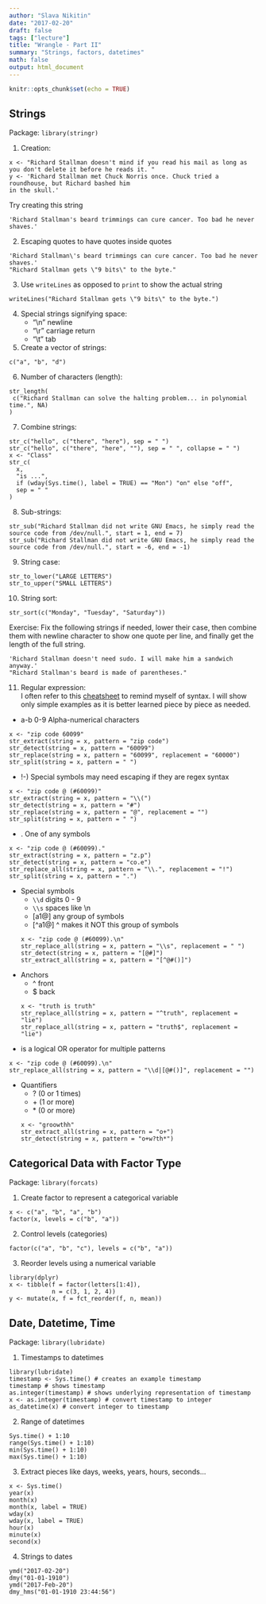 ```yaml
---
author: "Slava Nikitin"
date: "2017-02-20"
draft: false
tags: ["lecture"]
title: "Wrangle - Part II"
summary: "Strings, factors, datetimes"
math: false
output: html_document
---
```


```r
knitr::opts_chunk$set(echo = TRUE)
```

## Strings
Package: `library(stringr)`

1. Creation: 
```
x <- "Richard Stallman doesn't mind if you read his mail as long as you don't delete it before he reads it. "
y <- 'Richard Stallman met Chuck Norris once. Chuck tried a roundhouse, but Richard bashed him 
in the skull.'
```
Try creating this string
```
'Richard Stallman's beard trimmings can cure cancer. Too bad he never shaves.'
```  

2. Escaping quotes to have quotes inside quotes 
```
'Richard Stallman\'s beard trimmings can cure cancer. Too bad he never shaves.'
"Richard Stallman gets \"9 bits\" to the byte."  
```  

3. Use `writeLines` as opposed to `print` to show the actual string
```
writeLines("Richard Stallman gets \"9 bits\" to the byte.")
```  

4. Special strings signifying space:
    - "\\n"	newline  
    - "\\r"	carriage return  
    - "\\t"	tab  

5. Create a vector of strings:
```
c("a", "b", "d")
```

6. Number of characters (length):
```
str_length(
 c("Richard Stallman can solve the halting problem... in polynomial time.", NA)
)
```

7. Combine strings:
```
str_c("hello", c("there", "here"), sep = " ")
str_c("hello", c("there", "here", ""), sep = " ", collapse = " ")
x <- "Class"
str_c(
  x,
  "is ...",
  if (wday(Sys.time(), label = TRUE) == "Mon") "on" else "off",
  sep = " "
)
```

8. Sub-strings:
```
str_sub("Richard Stallman did not write GNU Emacs, he simply read the source code from /dev/null.", start = 1, end = 7)
str_sub("Richard Stallman did not write GNU Emacs, he simply read the source code from /dev/null.", start = -6, end = -1)
```

9. String case:
```
str_to_lower("LARGE LETTERS")
str_to_upper("SMALL LETTERS")
```

10. String sort:
```
str_sort(c("Monday", "Tuesday", "Saturday"))
```
Exercise:
Fix the following strings if needed, lower their case, then combine them with newline character to show one quote per line, and finally get the length of the full string.
```
'Richard Stallman doesn't need sudo. I will make him a sandwich anyway.'
"Richard Stallman's beard is made of parentheses."
```

11. Regular expression:  
I often refer to this [cheatsheet](https://www.cheatography.com/davechild/cheat-sheets/regular-expressions/) to remind myself of syntax. I will show only simple examples as it is better learned piece by piece as needed.

- a-b 0-9 Alpha-numerical characters
```
x <- "zip code 60099"
str_extract(string = x, pattern = "zip code")
str_detect(string = x, pattern = "60099")
str_replace(string = x, pattern = "60099", replacement = "60000")
str_split(string = x, pattern = " ")
```
- !-) Special symbols may need escaping if they are regex syntax
```
x <- "zip code @ (#60099)"
str_extract(string = x, pattern = "\\(")
str_detect(string = x, pattern = "#")
str_replace(string = x, pattern = "@", replacement = "")
str_split(string = x, pattern = " ")
```

- . One of any symbols
```
x <- "zip code @ (#60099)."
str_extract(string = x, pattern = "z.p")
str_detect(string = x, pattern = "co.e")
str_replace_all(string = x, pattern = "\\.", replacement = "!")
str_split(string = x, pattern = ".")
```

- Special symbols
    + `\\d` digits 0 - 9
    + `\\s` spaces like \\n
    + [a1@] any group of symbols
    + [^a1@] ^ makes it NOT this group of symbols
```
x <- "zip code @ (#60099).\n"
str_replace_all(string = x, pattern = "\\s", replacement = " ")
str_detect(string = x, pattern = "[@#]")
str_extract_all(string = x, pattern = "[^@#()]")
```

- Anchors
    + ^ front
    + $ back
```
x <- "truth is truth"
str_replace_all(string = x, pattern = "^truth", replacement = "lie")
str_replace_all(string = x, pattern = "truth$", replacement = "lie")
```

- | is a logical OR operator for multiple patterns
```
x <- "zip code @ (#60099).\n"
str_replace_all(string = x, pattern = "\\d|[@#()]", replacement = "")
```
- Quantifiers   
    * ? (0 or 1 times)
    * \+ (1 or more)
    * \* (0 or more)
```
x <- "groowthh"
str_extract_all(string = x, pattern = "o+")
str_detect(string = x, pattern = "o+w?th*")
```

## Categorical Data with Factor Type
Package: `library(forcats)`

1. Create factor to represent a categorical variable
```
x <- c("a", "b", "a", "b")
factor(x, levels = c("b", "a"))
```

2. Control levels (categories)
```
factor(c("a", "b", "c"), levels = c("b", "a"))
```

3. Reorder levels using a numerical variable
```
library(dplyr)
x <- tibble(f = factor(letters[1:4]),
            n = c(3, 1, 2, 4))
y <- mutate(x, f = fct_reorder(f, n, mean))
```

## Date, Datetime, Time
Package: `library(lubridate)`

1. Timestamps to datetimes
```
library(lubridate)
timestamp <- Sys.time() # creates an example timestamp
timestamp # shows timestamp
as.integer(timestamp) # shows underlying representation of timestamp
x <- as.integer(timestamp) # convert timestamp to integer
as_datetime(x) # convert integer to timestamp
```

2. Range of datetimes
```
Sys.time() + 1:10
range(Sys.time() + 1:10)
min(Sys.time() + 1:10)
max(Sys.time() + 1:10)
```

3. Extract pieces like days, weeks, years, hours, seconds...
```
x <- Sys.time()
year(x)
month(x)
month(x, label = TRUE)
wday(x)
wday(x, label = TRUE)
hour(x)
minute(x)
second(x)
```

4. Strings to dates
```
ymd("2017-02-20")
dmy("01-01-1910")
ymd("2017-Feb-20")
dmy_hms("01-01-1910 23:44:56")
```


